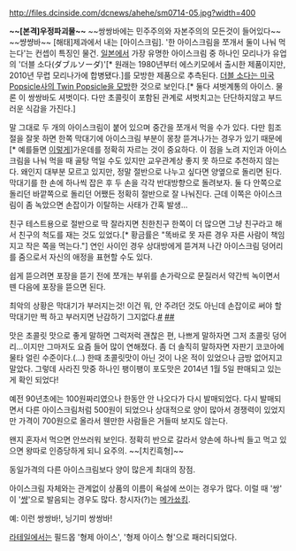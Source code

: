 http://files.dcinside.com/dcnews/ahehe/sm0714-05.jpg?width=400

'''~~[본격]우정파괴물~~'''
~~쌍쌍바에는 민주주의와 자본주의의 모든것이 들어있다~~
~~썅썅바~~
[해태]제과에서 내는 [아이스크림]. '한 아이스크림을 쪼개서 둘이 나눠 먹는다'는 컨셉이 특징인 물건. [[일본]]에서 가장 유명한 아이스크림 중 하나인 모리나가 유업의 '더블 소다(ダブルソーダ)'[* 원래는 1980년부터 에스키모에서 출시한 제품이지만, 2010년 무렵 모리나가에 합병됐다.]를 모방한 제품으로 추측된다. [http://englishsamsam.tistory.com/104 더블 소다는 미국 Popsicle사의 Twin Popsicle을 모방]한 것으로 보인다.[* 둘다 셔벗계통의 아이스. 물론 이 쌍쌍바도 셔벗이다. 다만 초콜릿이 포함된 관계로 셔벗치고는 단단하지않고 부드러운 식감을 가진다.]

말 그대로 두 개의 아이스크림이 붙어 있으며 중간을 쪼개서 먹을 수가 있다. 다만 힘조절을 잘못 하면 한쪽 막대기에 아이스크림 부분이 몽창 뜯겨나가는 경우가 있기 때문에[* 예를들면 [http://social.phinf.naver.net/20130614_229/1371196469419e4jcL_JPEG/1370145652747.jpg?type=w320_1 이렇게]]가운데를 정확히 자르는 것이 중요하다. 이 점을 노려 지인과 아이스크림을 나눠 먹을 때 골탕 먹일 수도 있지만 교우관계상 좋지 못 하므로 추천하지 않는다. 왜인지 대부분 모르고 있지만, 정말 절반으로 나누고 싶다면 양옆으로 돌리면 된다. 막대기를 한 손에 하나씩 잡은 후 두 손을 각각 반대방향으로 돌려보자. 둘 다 안쪽으로 돌리던 바깥쪽으로 돌리던 어쨌든 정확히 절반으로 잘 나눠진다.
근데 이쪽은 아이스크림이 좀 녹았으면 손잡이가 이탈하는 사태가 간혹 발생...

친구 테스트용으로 절반으로 딱 잘라지면 친한친구 한쪽이 더 많으면 그냥 친구라고 해서 친구의 척도를 재는 것도 있었다.[* 황금률은 "똑바로 못 자른 경우 자른 사람이 책임 지고 작은 쪽을 먹는다."] 연인 사이인 경우 상대방에게 뜯겨져 나간 아이스크림 덩어리를 줌으로서 자신의 애정을 표현할 수도 있다.

쉽게 뜯으려면 포장을 뜯기 전에 쪼개는 부위를 손가락으로 문질러서 약간씩 녹이면서 뗀 다음에 포장을 뜯으면 된다.

최악의 상황은 막대기가 부러지는것! 이건 뭐, 안 주려던 것도 아닌데 손잡이로 써야 할 막대기만 쩍 하고 부러지면 난감하기 그지없다.[http://youtu.be/ZMrEYJZjEGE #] [http://blog.naver.com/qwer14732/220005367988 ##]

맛은 초콜릿 맛으로 좋게 말하면 그럭저럭 괜찮은 편, 나쁘게 말하자면 그저 초콜릿 덩어리...이지만 그마저도 요즘 들어 많이 연해졌다. 좀 더 솔직히 말하자면 자판기 코코아에 물타 얼린 수준이다.(...) 한때 초콜릿맛이 아닌 것이 나온 적이 있었으나 금방 없어지고 말았다. 그렇데 사라진 맛중 하나인 팽이팽이 포도맛은 2014년 1월 5일 판매되고 있는게 확인 되었다!

예전 90년초에는 100원짜리였으나 한동안 안 나오다가 다시 발매되었다. 다시 발매되면서 다른 아이스크림처럼 500원이 되었으나 상대적으로 양이 많아서 경쟁력이 있었지만 가격이 700원으로 올라서 웬만한 사람들은 거들떠 보지도 않는다.

왠지 혼자서 먹으면 안쓰러워 보인다. 정확히 반으로 갈라서 양손에 하나씩 들고 먹고 있으면 왕따로 인증당하게 되니 요주의. ~~[치킨흑형]~~

동일가격의 다른 아이스크림보다 양이 많은게 최대의 장점.

아이스크림 자체와는 관계없이 상품의 이름이 욕설에 쓰이는 경우가 많다. 이럴 때 '쌍' 이 '[[썅]]'으로 발음되는 경우도 많다. 창시자(?)는 [[메가쑈킹]].

예: 이런 쌍쌍바!, 닝기미 쌍쌍바!

[[라테일]]에서는 필드몹 '형제 아이스', '형제 아이스 형'으로 패러디되었다.
